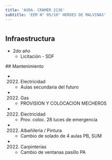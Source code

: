 ```yaml
---
title: 'AVDA. CRAMER 2136'
subtitle: 'EEM N° 05/10° HEROES DE MALVINAS'
---
```


#
## Infraestructura

* 2do año 
    + Licitación - SDF 


 ## Mantenimiento

*  (2022) Electricidad 
    + Aulas secundaria del futuro

*  (2022) Gas 
    + PROVISION Y COLOCACION MECHEROS

*  (2022) Electricidad 
    + Prov. coloc. 28 luces de emergencia

*  (2022) Albañileria / Pintura 
    + Cambio de solado de 4 aulas PB, SUM

*  (2022) Carpinterías 
    + Cambio de ventanas pasillo PA







